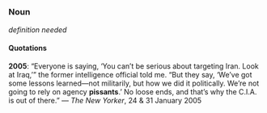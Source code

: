=={{en}}==
===Noun===
{{stub}}  

''definition needed''

====Quotations====
'''2005''': “Everyone is saying, ‘You can’t be serious about targeting Iran. Look at Iraq,’” the former intelligence official told me. “But they say, ‘We’ve got some lessons learned—not militarily, but how we did it politically. We’re not going to rely on agency '''pissants'''.’ No loose ends, and that’s why the C.I.A. is out of there.” &mdash; ''The New Yorker'', 24 &amp; 31 January 2005